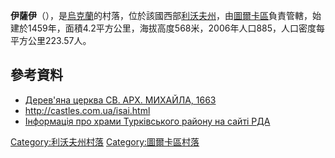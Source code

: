 {{coord|49|13|36|N|23|6|51|E|scale:100000|display=title}}

'''伊薩伊'''（{{lang-uk|Ісаї}}），是[[烏克蘭|烏克蘭]]的村落，位於該國西部[[利沃夫州|利沃夫州]]，由[[圖爾卡區|圖爾卡區]]負責管轄，始建於1459年，面積4.2平方公里，海拔高度568米，2006年人口885，人口密度每平方公里223.57人。

==參考資料==
* [https://web.archive.org/web/20110119220330/http://decerkva.org.ua/2turkI.html Дерев'яна церква СВ. АРХ. МИХАЙЛА, 1663]
* http://castles.com.ua/isai.html {{Wayback|url=http://castles.com.ua/isai.html |date=20190208071921 }}
* [http://turka-rda.gov.ua/turkivschyna-turystychna/1284-2/ Інформація про храми Турківського району на сайті РДА] {{Wayback|url=http://turka-rda.gov.ua/turkivschyna-turystychna/1284-2/ |date=20161006031122 }}

{{DEFAULTSORT:Ісаї}}
[[Category:利沃夫州村落|Category:利沃夫州村落]]
[[Category:圖爾卡區村落|Category:圖爾卡區村落]]


{{Lviv-geo-stub}}